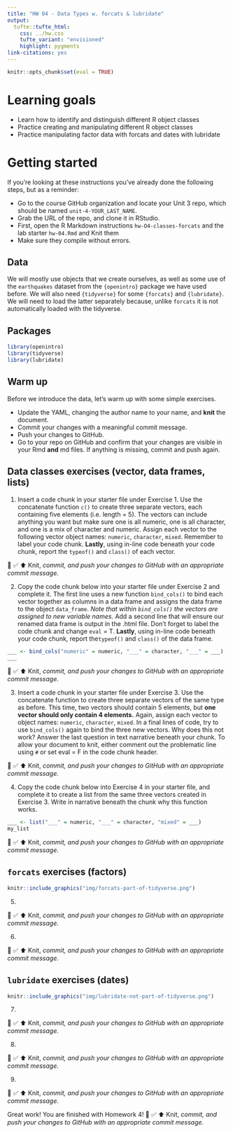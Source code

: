 ```yaml
---
title: "HW 04 - Data Types w. forcats & lubridate"
output: 
  tufte::tufte_html:
    css: ../hw.css
    tufte_variant: "envisioned"
    highlight: pygments
link-citations: yes
---
```


```r
knitr::opts_chunk$set(eval = TRUE)
```

# Learning goals

-   Learn how to identify and distinguish different R object classes
-   Practice creating and manipulating different R object classes
-   Practice manipulating factor data with forcats and dates with lubridate

# Getting started

If you're looking at these instructions you've already done the following steps, but as a reminder:

-   Go to the course GitHub organization and locate your Unit 3 repo, which should be named `unit-4-YOUR_LAST_NAME`.
-   Grab the URL of the repo, and clone it in RStudio.
-   First, open the R Markdown instructions `hw-O4-classes-forcats` and the lab starter `hw-04.Rmd` and Knit them
-   Make sure they compile without errors.

## Data

We will mostly use objects that we create ourselves, as well as some use of the `earthquakes` dataset from the `{openintro}` package we have used before.
We will also need `{tidyverse}` for some `{forcats}` and `{lubridate}`.
We will need to load the latter separately because, unlike `forcats` it is not automatically loaded with the tidyverse.

## Packages

```r
library(openintro)
library(tidyverse)
library(lubridate)
```

## Warm up

Before we introduce the data, let's warm up with some simple exercises.

-   Update the YAML, changing the author name to your name, and **knit** the document.
-   Commit your changes with a meaningful commit message.
-   Push your changes to GitHub.
-   Go to your repo on GitHub and confirm that your changes are visible in your Rmd **and** md files. If anything is missing, commit and push again.

## Data classes exercises (vector, data frames, lists)

1.  Insert a code chunk in your starter file under Exercise 1. Use the concatenate function `c()` to create three separate vectors, each containing five elements (i.e. length = 5). The vectors can include anything you want but make sure one is all numeric, one is all character, and one is a mix of character and numeric. Assign each vector to the following vector object names: `numeric`, `character`, `mixed`. Remember to label your code chunk. **Lastly**, using in-line code beneath your code chunk, report the `typeof()` and `class()` of each vector.

🧶 ✅ ⬆️ Knit, *commit, and push your changes to GitHub with an appropriate commit message.*

2.  Copy the code chunk below into your starter file under Exercise 2 and complete it. The first line uses a new function `bind_cols()` to bind each vector together as columns in a data frame and assigns the data frame to the object `data_frame`. *Note that within `bind_cols()` the vectors are assigned to new variable names.* Add a second line that will ensure our renamed data frame is output in the .html file. Don't forget to label the code chunk and change `eval` = T. **Lastly**, using in-line code beneath your code chunk, report the`typeof()` and `class()` of the data frame.

```r
___ <- bind_cols("numeric" = numeric, "___" = character, "___" = ___)
___
```

🧶 ✅ ⬆️ Knit, *commit, and push your changes to GitHub with an appropriate commit message.*

3.  Insert a code chunk in your starter file under Exercise 3. Use the concatenate function to create three separate vectors of the same type as before. This time, two vectors should contain 5 elements, but **one vector should only contain 4 elements.** Again, assign each vector to object names: `numeric`, `character`, `mixed`. In a final lines of code, try to use `bind_cols()` again to bind the three new vectors. Why does this not work? Answer the last question in text narrative beneath your chunk. To allow your document to knit, either comment out the problematic line using `#` or set eval = F in the code chunk header.

🧶 ✅ ⬆️ Knit, *commit, and push your changes to GitHub with an appropriate commit message.*

4.  Copy the code chunk below into Exercise 4 in your starter file, and complete it to create a list from the same three vectors created in Exercise 3. Write in narrative beneath the chunk why this function works.

```r
___ <- list("___" = numeric, "___" = character, "mixed" = ___)
my_list
```

🧶 ✅ ⬆️ Knit, *commit, and push your changes to GitHub with an appropriate commit message.*

## `forcats` exercises (factors)

```r
knitr::include_graphics("img/forcats-part-of-tidyverse.png")
```

5.  

🧶 ✅ ⬆️ Knit, *commit, and push your changes to GitHub with an appropriate commit message.*

6.  

🧶 ✅ ⬆️ Knit, *commit, and push your changes to GitHub with an appropriate commit message.*

## `lubridate` exercises (dates)

```r
knitr::include_graphics("img/lubridate-not-part-of-tidyverse.png")
```

7.  

🧶 ✅ ⬆️ Knit, *commit, and push your changes to GitHub with an appropriate commit message.*

8.  

🧶 ✅ ⬆️ Knit, *commit, and push your changes to GitHub with an appropriate commit message.*

9.  

🧶 ✅ ⬆️ Knit, *commit, and push your changes to GitHub with an appropriate commit message.*

Great work!
You are finished with Homework 4!
🧶 ✅ ⬆️ Knit, *commit, and push your changes to GitHub with an appropriate commit message.*
